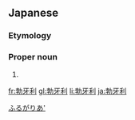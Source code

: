 ==Japanese==

===Etymology===
{{ja-kanjitab|ぶる|が|りあ|yomi=irr|sort=ふるがりあ'}}

===Proper noun===
{{ja-pos|proper|ブルガリア}}

# {{rare spelling of|ブルガリア|lang=ja|sort=ふるがりあ'}}
[[Category:Japanese terms spelled with ateji|ふるがりあ']]
{{catlangcode|ja|sort=ふるがりあ'|Bulgaria|Countries of Europe|Exonyms}}

[[fr:勃牙利]]
[[gl:勃牙利]]
[[li:勃牙利]]
[[ja:勃牙利]]